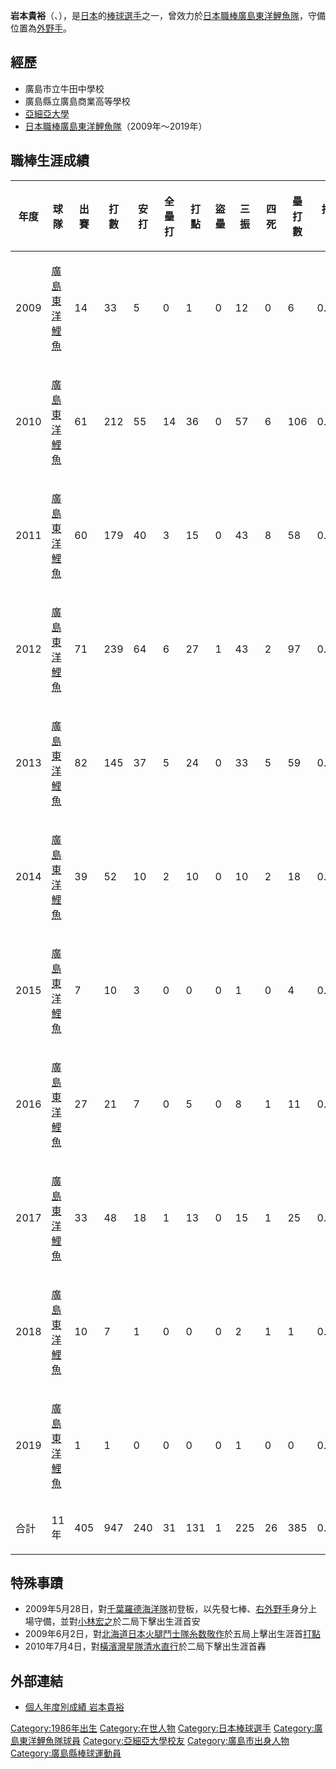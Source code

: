 {{Infobox NPB player|
|name=岩本 貴裕|
|image=HC-Takahiro-Iwamoto.jpg|
|width=250|
|position=外野手|
|team=|
|number=|
|bats=左|
|throws=左|
|birthdate={{birth_date_and_age|1986|4|18|mf=y}}|
|birthplace={{JPN}}[[廣島縣|廣島縣]][[廣島市|廣島市]][[東區_(廣島市)|東區]]|
|debutleague=NPB
|debutdate=5月28日
|debutyear=2009年
|debutteam=廣島東洋鯉魚
|statyear=2019年球季
|stat1label=打擊率
|stat1value=0.253
|stat2label=全壘打
|stat2value=31
|stat3label=打點
|stat3value=131
|stat4label=盜壘
|stat4value=1
|teams=<nowiki></nowiki>
* [[廣島東洋鯉魚|廣島東洋鯉魚]]（2009年 - 2019年）
}}

'''岩本貴裕'''（{{jpn|j=岩本 貴裕|hg=いわもと たかひろ|rm=Iwamoto Takahiro}}、{{bd|1986年|4月18日|catIdx=Iwamoto, Takahiro}}），是[[日本|日本]]的[[棒球|棒球]][[選手|選手]]之一，曾效力於[[日本職棒|日本職棒]][[廣島東洋鯉魚隊|廣島東洋鯉魚隊]]，守備位置為[[外野手|外野手]]。

==經歷==
*廣島市立牛田中學校
*廣島縣立廣島商業高等學校
*[[亞細亞大學|亞細亞大學]]
*[[日本職棒|日本職棒]][[廣島東洋鯉魚隊|廣島東洋鯉魚隊]]（2009年～2019年）

==職棒生涯成績==
{|border=1 width="800px"
|- align="center"
!年度!!球隊!!出賽!!打數!!安打!!全壘打!!打點!!盜壘!!三振!!四死!!壘打數!!打擊率!!上壘率!!長打率!!OPS 
|- align="center"
|2009||[[廣島東洋鯉魚|廣島東洋鯉魚]]||14||33||5||0||1||0||12||0||6||0.152||0.152||0.182||0.333
|- align="center"
|2010||[[廣島東洋鯉魚|廣島東洋鯉魚]]||61||212||55||14||36||0||57||6||106||0.259||0.279||0.500||0.779
|- align="center"
|2011||[[廣島東洋鯉魚|廣島東洋鯉魚]]||60||179||40||3||15||0||43||8||58||0.223||0.253||0.324||0.577
|- align="center"
|2012||[[廣島東洋鯉魚|廣島東洋鯉魚]]||71||239||64||6||27||1||43||2||97||0.268||0.274||0.406||0.680
|- align="center"
|2013||[[廣島東洋鯉魚|廣島東洋鯉魚]]||82||145||37||5||24||0||33||5||59||0.255||0.276||0.407||0.683
|- align="center"
|2014||[[廣島東洋鯉魚|廣島東洋鯉魚]]||39||52||10||2||10||0||10||2||18||0.192||0.218||0.346||0.564
|- align="center"
|2015||[[廣島東洋鯉魚|廣島東洋鯉魚]]||7||10||3||0||0||0||1||0||4||0.300||0.300||0.400||0.700
|- align="center"
|2016||[[廣島東洋鯉魚|廣島東洋鯉魚]]||27||21||7||0||5||0||8||1||11||0.333||0.364||0.524||0.887
|- align="center"
|2017||[[廣島東洋鯉魚|廣島東洋鯉魚]]||33||48||18||1||13||0||15||1||25||0.375||0.388||0.521||0.909
|- align="center"
|2018||[[廣島東洋鯉魚|廣島東洋鯉魚]]||10||7||1||0||0||0||2||1||1||0.143||0.250||0.143||0.393
|- align="center"
|2019||[[廣島東洋鯉魚|廣島東洋鯉魚]]||1||1||0||0||0||0||1||0||0||0.000||0.000||0.000||0.000
|- align=center style="background:#ff0000;color:#FFFFFF" align=middle
!合計!!11年!!405||947||240||31||131||1||225||26||385||0.253||0.271||0.407||0.678
|}

==特殊事蹟==
*2009年5月28日，對[[千葉羅德海洋隊|千葉羅德海洋隊]]初登板，以先發七棒、[[右外野手|右外野手]]身分上場守備，並對[[小林宏之|小林宏之]]於二局下擊出生涯首安
*2009年6月2日，對[[北海道日本火腿鬥士隊|北海道日本火腿鬥士隊]][[糸数敬作|糸数敬作]]於五局上擊出生涯首[[打點|打點]]
*2010年7月4日，對[[橫濱灣星隊|橫濱灣星隊]][[清水直行|清水直行]]於二局下擊出生涯首轟

==外部連結==
{{台灣棒球維基館}}
*[https://npb.jp/bis/players/71375118.html 個人年度別成績 岩本貴裕] {{Wayback|url=https://npb.jp/bis/players/71375118.html |date=20210722071218 }}{{ja}}
{{廣島東洋鯉魚球團2011球員名單}}
{{廣島東洋鯉魚球團名單2010}}

{{DEFAULTSORT:Iwamoto, Takahiro}}
[[Category:1986年出生|Category:1986年出生]]
[[Category:在世人物|Category:在世人物]]
[[Category:日本棒球選手|Category:日本棒球選手]]
[[Category:廣島東洋鯉魚隊球員|Category:廣島東洋鯉魚隊球員]]
[[Category:亞細亞大學校友|Category:亞細亞大學校友]]
[[Category:廣島市出身人物|Category:廣島市出身人物]]
[[Category:廣島縣棒球運動員|Category:廣島縣棒球運動員]]